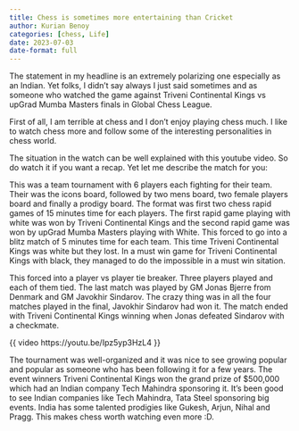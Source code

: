 ```yaml
---
title: Chess is sometimes more entertaining than Cricket
author: Kurian Benoy
categories: [chess, Life]
date: 2023-07-03
date-format: full
---
```


The statement in my headline is an extremely polarizing one especially as an Indian.
Yet folks, I didn't say always I just said sometimes and as someone who watched the
game against Triveni Continental Kings vs upGrad Mumba Masters finals in Global Chess
League.

First of all, I am terrible at chess and I don't enjoy playing chess much. I like to
watch chess more and follow some of the interesting personalities in chess world.

The situation in the watch can be well explained with this youtube video. So do watch
it if you want a recap. Yet let me describe the match for you:

This was a team tournament with 6 players each fighting for their team. Their was the
icons board, followed by two mens board, two female players board and finally a prodigy
board. The format was first two chess rapid games of 15 minutes time for each players.
The first rapid game playing with white was won by Triveni Continental Kings and the 
second rapid game was won by upGrad Mumba Masters playing with White.
This forced to go into a blitz match of 5 minutes time for each team. This time 
Triveni Continental Kings was white but they lost. In a must win game for Triveni Continental Kings
with black, they managed to do the impossible in a must win sitation.

This forced into a player vs player tie breaker. Three players played and each of them tied.
The last match was played by GM Jonas Bjerre from Denmark and GM  Javokhir Sindarov. The
crazy thing was in all the four matches played in the final,  Javokhir Sindarov had won it.
The match ended with Triveni Continental Kings winning when Jonas defeated Sindarov with
 a checkmate.

{{ video https://youtu.be/Ipz5yp3HzL4 }}

The tournament was well-organized and it was nice to see growing popular and popular
as someone who has been following it for a few years. The event winners Triveni Continental Kings
won the grand prize of $500,000 which had an Indian company Tech Mahindra sponsoring it.
It's been good to see Indian companies like Tech Mahindra, Tata Steel sponsoring big events.
India has some talented prodigies like Gukesh, Arjun, Nihal and Pragg. This makes chess
worth watching even more :D.
